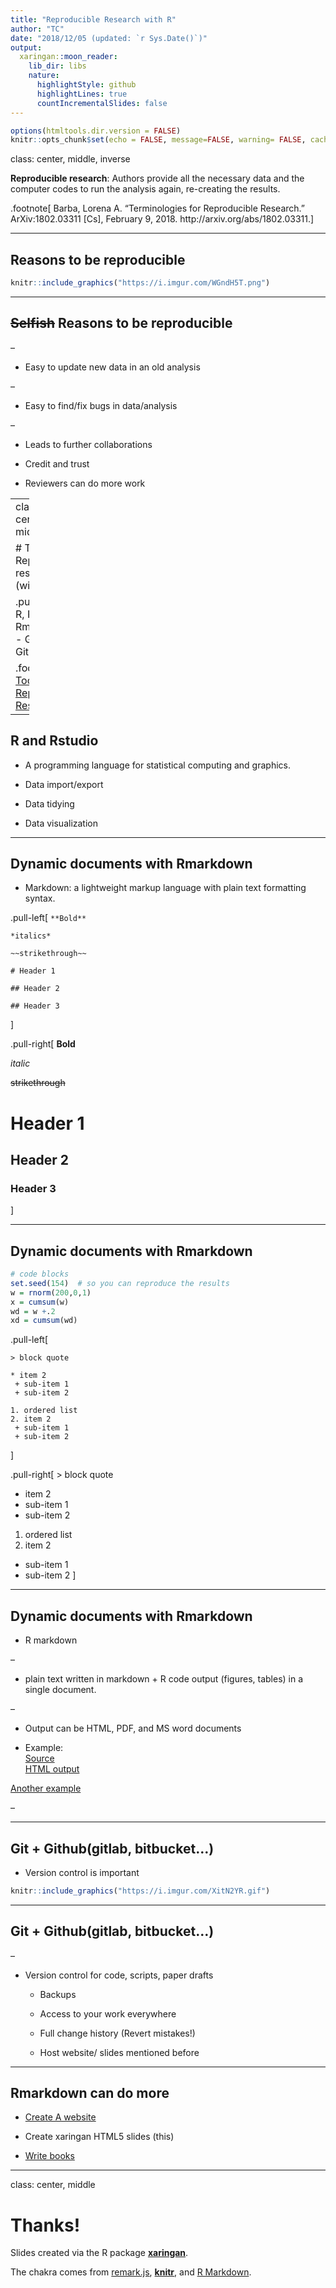 ```yaml
---
title: "Reproducible Research with R"
author: "TC"
date: "2018/12/05 (updated: `r Sys.Date()`)"
output:
  xaringan::moon_reader:
    lib_dir: libs
    nature:
      highlightStyle: github
      highlightLines: true
      countIncrementalSlides: false
---
```


```r
options(htmltools.dir.version = FALSE)
knitr::opts_chunk$set(echo = FALSE, message=FALSE, warning= FALSE, cache=TRUE)
```

class: center, middle, inverse

 **Reproducible research**: Authors provide all the necessary data and the computer codes to run
the analysis again, re-creating the results.

.footnote[
Barba, Lorena A. “Terminologies for Reproducible Research.” ArXiv:1802.03311 [Cs], February 9, 2018. http://arxiv.org/abs/1802.03311.
]


---

## Reasons to be reproducible

```r

knitr::include_graphics("https://i.imgur.com/WGndH5T.png")

```

---

## ~~Selfish~~ Reasons to be reproducible 

--

- Easy to update new data in an old analysis

--

- Easy to find/fix bugs in data/analysis

--

- Leads to further collaborations

- Credit and trust

- Reviewers can do more work


---
class: center, middle

# Tools for Reproducible research (with R)

.pull-left[
- R, Rstudio
- Rmarkdown
- Git, Github
]

.footnote[
[Tools for Reproducible Research](http://kbroman.org/Tools4RR/)
]

---

## R and Rstudio

- A programming language for statistical computing and graphics.

- Data import/export

- Data tidying

- Data visualization


---

## Dynamic documents with Rmarkdown

- Markdown: a lightweight markup language with plain text formatting syntax.

.pull-left[
`**Bold**` 

`*italics*`

`~~strikethrough~~`

`# Header 1`

`## Header 2`

`## Header 3 `


]

.pull-right[
**Bold** 

*italic*

~~strikethrough~~

# Header 1

## Header 2

### Header 3

]

---

## Dynamic documents with Rmarkdown

```r
# code blocks
set.seed(154)  # so you can reproduce the results
w = rnorm(200,0,1)
x = cumsum(w)    
wd = w +.2
xd = cumsum(wd)   
```

.pull-left[
```
> block quote

* item 2
 + sub-item 1
 + sub-item 2

1. ordered list
2. item 2
 + sub-item 1
 + sub-item 2 
```
]

.pull-right[
> block quote

* item 2
 + sub-item 1
 + sub-item 2

1. ordered list
2. item 2
 + sub-item 1
 + sub-item 2 
]

---

## Dynamic documents with Rmarkdown

- R markdown

--

  - plain text written in markdown + R code output (figures, tables) in a single document.

--

  - Output can be HTML, PDF, and MS word documents

  - Example:  
[Source](https://github.com/tcgriffith/cosx_exps/blob/master/test_example.Rmd)  
[HTML output](https://tcgriffith.github.io/cosx_exps/test_example)

[Another example](https://tcgriffith.github.io/tcgaMut/20170511_pyrimidine_pathway.html)

--



---

## Git + Github(gitlab, bitbucket...)

- Version control is important

```r
knitr::include_graphics("https://i.imgur.com/XitN2YR.gif")
```


---

## Git + Github(gitlab, bitbucket...)

--

- Version control for code, scripts, paper drafts

  - Backups
  
  - Access to your work everywhere
  
  - Full change history (Revert mistakes!)
  
  - Host website/ slides mentioned before
  
---

## Rmarkdown can do more

  - [Create A website](http://www.rladiesnyc.org/)
  
  - Create xaringan HTML5 slides (this)
  
  - [Write books](https://r4ds.had.co.nz/)
  


---
class: center, middle

# Thanks!

Slides created via the R package [**xaringan**](https://github.com/yihui/xaringan).

The chakra comes from [remark.js](https://remarkjs.com), [**knitr**](http://yihui.name/knitr), and [R Markdown](https://rmarkdown.rstudio.com).

